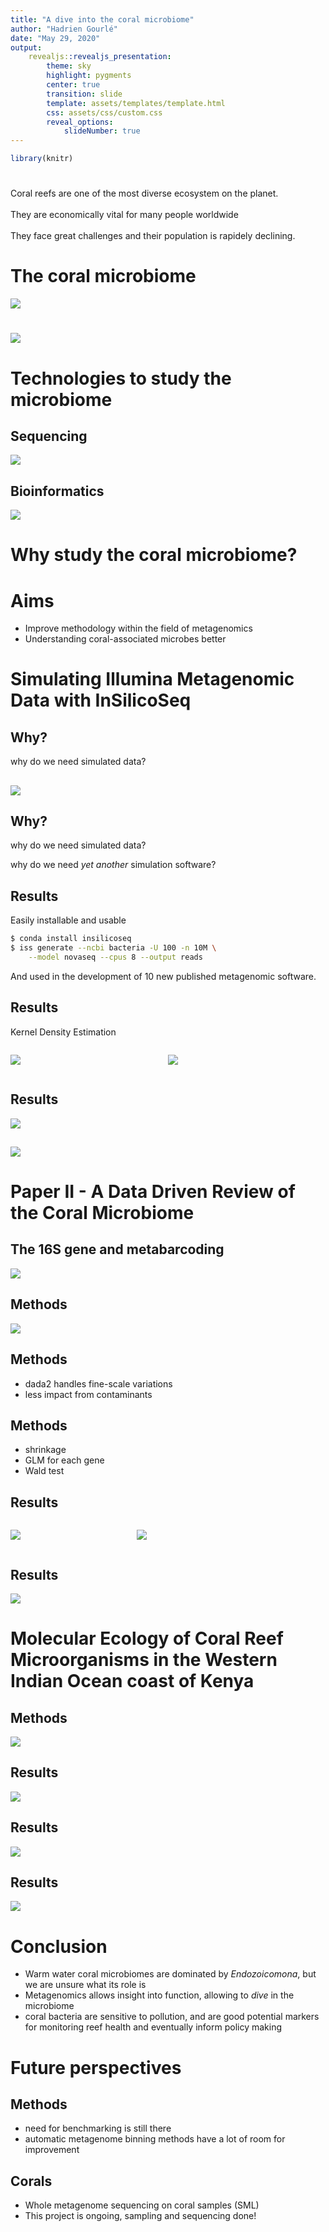 ```yaml
---
title: "A dive into the coral microbiome"
author: "Hadrien Gourlé"
date: "May 29, 2020"
output:
    revealjs::revealjs_presentation:
        theme: sky
        highlight: pygments
        center: true
        transition: slide
        template: assets/templates/template.html
        css: assets/css/custom.css
        reveal_options:
            slideNumber: true
---
```


```r
library(knitr)
```


# {#intro-slide data-background="assets/img/background.jpg"}

## {#intro-slide data-background="assets/img/background.jpg"}

<div id="intro-text-box">Coral reefs are one of the most diverse ecosystem on the planet.</div><br>
<div id="intro-text-box" class="fragment fade-left">They are economically vital for many people worldwide</div><br>
<div id="intro-text-box" class="fragment fade-left">They face great challenges and their population is rapidely declining.</div>

# The coral microbiome {#coral data-transition="zoom-out"}

![](assets/img/coral.svg)

# {data-transition="zoom-in"}

![](assets/img/microbes.svg)

# Technologies to study the microbiome

## Sequencing

![](assets/img/sequencing_metagenomes.svg)

## Bioinformatics

![](assets/img/intro_bioinformatics.svg)

# Why study the coral microbiome?

## {data-background="assets/img/why_bg.svg"}

# Aims

- Improve methodology within the field of metagenomics
- Understanding coral-associated microbes better

# Simulating Illumina Metagenomic Data with InSilicoSeq {#paper data-background="assets/img/paper_i.svg"}

## Why? {#paper data-background="assets/img/paper_i.svg"}

<div class="fragment fade-in">
why do we need simulated data?
</div>

## {#paper data-background="assets/img/paper_i.svg"}

![](assets/img/wordcloud.svg)

## Why? {#paper data-background="assets/img/paper_i.svg"}

why do we need simulated data?
<div class="fragment fade-in">
why do we need *yet another* simulation software?
</div>

## Results {#paper data-background="assets/img/paper_i.svg"}

Easily installable and usable

```bash
$ conda install insilicoseq
$ iss generate --ncbi bacteria -U 100 -n 10M \
    --model novaseq --cpus 8 --output reads
```

And used in the development of 10 new published metagenomic software.

## Results {#paper data-background="assets/img/paper_i.svg"}

Kernel Density Estimation

:::::: {style="display: flex;"}
::: {.column width="50%"}
![](assets/img/kde.svg)
:::
::: {.column width="50%"}
![](assets/img/kde_2d.svg)
:::
::::::

## Results {#paper data-background="assets/img/paper_i.svg"}

![](assets/img/qual.svg)

## {#paper data-background="assets/img/paper_i.svg"}

![](assets/img/wordcloud.svg)

# Paper II - A Data Driven Review of the Coral Microbiome {#paper data-background="assets/img/paper_ii.svg"}

## The 16S gene and metabarcoding {#paper data-background="assets/img/paper_ii.svg"}

![](assets/img/16S_regions.svg)

## Methods {#paper data-background="assets/img/paper_ii.svg"}

![](assets/img/paper_ii_workflow.svg)

## Methods {#paper data-background="assets/img/paper_ii.svg"}

- dada2 handles fine-scale variations
- less impact from contaminants

## Methods {#paper data-background="assets/img/paper_ii.svg"}

- shrinkage
- GLM for each gene
- Wald test

## Results {#paper data-background="assets/img/paper_ii.svg"}

:::::: {style="display: flex;"}
::: {.column width="40%" height="400px"}
![](assets/img/paper_ii_phyla.svg)
:::
::: {.column width="60%" height="400px"}
![](assets/img/paper_ii_proteo.svg)
:::
::::::

## Results {#paper data-background="assets/img/paper_ii.svg"}

![](assets/img/paper_ii_bleached.svg)

# Molecular Ecology of Coral Reef Microorganisms in the Western Indian Ocean coast of Kenya {#paper3 data-background="assets/img/paper_iii.svg"}

## {#paper3 data-background="assets/img/why_bg.svg"}

## Methods {#paper3 .workflow data-background="assets/img/paper_iii.svg"}

![](assets/img/paper_iii_workflow.svg)

## Results {#paper3 .bar data-background="assets/img/paper_iii.svg"}

![](assets/img/paper_iii_genera.svg)

## Results {#paper3 .tree data-background="assets/img/paper_iii.svg"}

![](assets/img/tree_bact.svg)

## Results  {#paper3 data-background="assets/img/paper_iii.svg"}

![](assets/img/kegg.svg)

# Conclusion

- Warm water coral microbiomes are dominated by *Endozoicomona*, but we are unsure what its role is
- Metagenomics allows insight into function, allowing to *dive* in the microbiome
- coral bacteria are sensitive to pollution, and are good potential markers for monitoring reef health and eventually inform policy making

# Future perspectives

## Methods

- need for benchmarking is still there
- automatic metagenome binning methods have a lot of room for improvement

## Corals

- Whole metagenome sequencing on coral samples (SML)
- This project is ongoing, sampling and sequencing done!

# {#thanks data-background="assets/img/thank_you.svg"}
